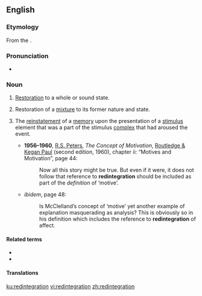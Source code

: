 ==English==

===Etymology===
From the {{etyl|la|en}} {{term|redintegrātiō||a renewal”, “a restoration”, “a repetition|lang=la}}.

===Pronunciation===
* {{IPA|/ɹɛˌdɪntɪˈɡɹeɪʃən/|/ɹɪˌdɪntɪˈɡɹeɪʃən/|lang=en}}

===Noun===
{{en-noun}}

# {{context|rare|lang=en}} [[restoration|Restoration]] to a whole or sound state.
# {{context|chemistry|obsolete|lang=en}} Restoration of a [[mixture]] to its former nature and state.
# {{context|psychology|lang=en}} The [[reinstatement]] of a [[memory]] upon the presentation of a [[stimulus]] element that was a part of the stimulus [[complex]] that had aroused the event.
#* '''1956–1960''', [[w:Richard Stanley Peters|R.S. Peters]], ''The Concept of Motivation'', [[w:Routledge|Routledge & Kegan Paul]] (second edition, 1960), chapter ii: “Motives and Motivation”, page 44:
#*: Now all this story might be true. But even if it were, it does not follow that reference to '''redintegration''' should be included as part of the ''definition'' of ‘motive’.
#* ''ibidem'', page 48:
#*: Is McClelland’s concept of ‘motive’ yet another example of explanation masquerading as analysis? This is obviously so in his definition which includes the reference to '''redintegration''' of affect.

====Related terms====
* {{l|en|redintegrate}}
* {{l|en|redintegrative}}

====Translations====
{{rftrans|lang=en}}
{{trans-top|rare: restoration to a whole or sound state}}
{{trans-mid}}
{{trans-bottom}}

{{trans-top|chemistry, obsolete: restoration of a mixture to its former state}}
{{trans-mid}}
{{trans-bottom}}

{{trans-top|psychology: reinstatement of a memory}}
{{trans-mid}}
{{trans-bottom}}

[[ku:redintegration]]
[[vi:redintegration]]
[[zh:redintegration]]